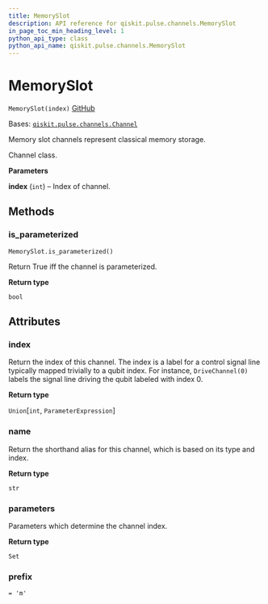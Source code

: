 ```yaml
---
title: MemorySlot
description: API reference for qiskit.pulse.channels.MemorySlot
in_page_toc_min_heading_level: 1
python_api_type: class
python_api_name: qiskit.pulse.channels.MemorySlot
---
```


# MemorySlot

<span id="qiskit.pulse.channels.MemorySlot" />

`MemorySlot(index)` [GitHub](https://github.com/qiskit/qiskit/tree/stable/0.20/qiskit/pulse/channels.py "view source code")

Bases: [`qiskit.pulse.channels.Channel`](pulse#qiskit.pulse.channels.Channel "qiskit.pulse.channels.Channel")

Memory slot channels represent classical memory storage.

Channel class.

**Parameters**

**index** (`int`) – Index of channel.

## Methods

### is\_parameterized

<span id="qiskit.pulse.channels.MemorySlot.is_parameterized" />

`MemorySlot.is_parameterized()`

Return True iff the channel is parameterized.

**Return type**

`bool`

## Attributes

<span id="qiskit.pulse.channels.MemorySlot.index" />

### index

Return the index of this channel. The index is a label for a control signal line typically mapped trivially to a qubit index. For instance, `DriveChannel(0)` labels the signal line driving the qubit labeled with index 0.

**Return type**

`Union`\[`int`, `ParameterExpression`]

<span id="qiskit.pulse.channels.MemorySlot.name" />

### name

Return the shorthand alias for this channel, which is based on its type and index.

**Return type**

`str`

<span id="qiskit.pulse.channels.MemorySlot.parameters" />

### parameters

Parameters which determine the channel index.

**Return type**

`Set`

<span id="qiskit.pulse.channels.MemorySlot.prefix" />

### prefix

`= 'm'`

